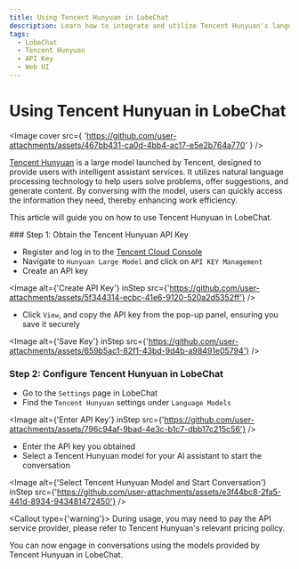```yaml
---
title: Using Tencent Hunyuan in LobeChat
description: Learn how to integrate and utilize Tencent Hunyuan's language model APIs in LobeChat. 
tags:
  - LobeChat
  - Tencent Hunyuan
  - API Key
  - Web UI
---
```

# Using Tencent Hunyuan in LobeChat

<Image
cover
src={
'https://github.com/user-attachments/assets/467bb431-ca0d-4bb4-ac17-e5e2b764a770'
}
/>

[Tencent Hunyuan](https://hunyuan.tencent.com/) is a large model launched by Tencent, designed to provide users with intelligent assistant services. It utilizes natural language processing technology to help users solve problems, offer suggestions, and generate content. By conversing with the model, users can quickly access the information they need, thereby enhancing work efficiency.

This article will guide you on how to use Tencent Hunyuan in LobeChat.

<Steps>
### Step 1: Obtain the Tencent Hunyuan API Key

- Register and log in to the [Tencent Cloud Console](https://console.cloud.tencent.com/hunyuan/api-key)
- Navigate to `Hunyuan Large Model` and click on `API KEY Management`
- Create an API key

<Image
alt={'Create API Key'}
inStep
src={'https://github.com/user-attachments/assets/5f344314-ecbc-41e6-9120-520a2d5352ff'}
/>

- Click `View`, and copy the API key from the pop-up panel, ensuring you save it securely

<Image
alt={'Save Key'}
inStep
src={'https://github.com/user-attachments/assets/659b5ac1-82f1-43bd-9d4b-a98491e05794'}
/>

### Step 2: Configure Tencent Hunyuan in LobeChat

- Go to the `Settings` page in LobeChat
- Find the `Tencent Hunyuan` settings under `Language Models`

<Image
alt={'Enter API Key'}
inStep
src={'https://github.com/user-attachments/assets/796c94af-9bad-4e3c-b1c7-dbb17c215c56'}
/>

- Enter the API key you obtained
- Select a Tencent Hunyuan model for your AI assistant to start the conversation

<Image
alt={'Select Tencent Hunyuan Model and Start Conversation'}
inStep
src={'https://github.com/user-attachments/assets/e3f44bc8-2fa5-441d-8934-943481472450'}
/>

<Callout type={'warning'}>
During usage, you may need to pay the API service provider, please refer to Tencent Hunyuan's relevant pricing policy.
</Callout>

</Steps>

You can now engage in conversations using the models provided by Tencent Hunyuan in LobeChat.

